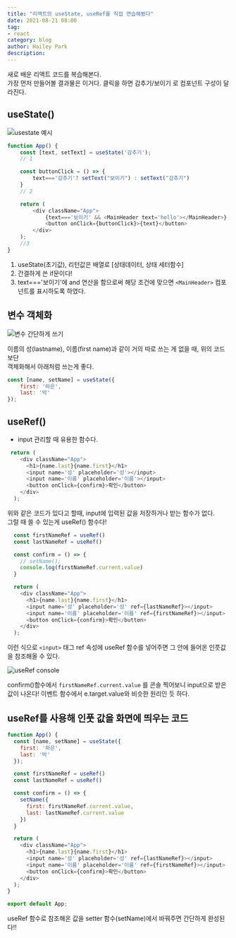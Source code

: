 ```yaml
---
title: "리액트의 useState, useRef를 직접 연습해봤다"
date: 2021-08-21 08:00
tag:
- react
category: blog
author: Hailey Park
description: 
---
```


새로 배운 리액트 코드를 복습해본다.  
가장 먼저 만들어볼 결과물은 이거다. 클릭을 하면 감추기/보이기 로 컴포넌트 구성이 달라진다.

## useState()

![usestate 예시](/images/blog/210821/usestate.gif)

```javascript
function App() {
    const [text, setText] = useState('감추기');
    // 1

    const buttonClick = () => {
        text==='감추기'? setText("보이기") : setText("감추기")
    }
    // 2

    return (
        <div className="App">
            {text==='보이기' && <MainHeader text='hello'></MainHeader>}  
            <button onClick={buttonClick}>{text}</button>    
        </div>
    );
    //3
}
```

1. useState(초기값), 리턴값은 배열로 [상태데이터, 상태 세터함수]
2. 간결하게 쓴 if문이다!
3. text==='보이기'에 and 연산을 함으로써 해당 조건에 맞으면 ```<MainHeader>``` 컴포넌트를 표시하도록 하였다.

## 변수 객체화

![변수 간단하게 쓰기](/images/blog/210821/rct1.png)

이름의 성(lastname), 이름(first name)과 같이 거의 따로 쓰는 게 없을 때, 위의 코드보단  
객체화해서 아래처럼 쓰는게 좋다.

```javascript
const [name, setName] = useState({
    first: '하은',
    last: '박'
});
```

## useRef()

- input 관리할 때 유용한 함수다.

```javascript
 return (
    <div className="App">
      <h1>{name.last}{name.first}</h1>
      <input name='성' placeholder='성'></input>
      <input name='이름' placeholder='이름'></input>
      <button onClick={confirm}>확인</button>
    </div>
  );
```

위와 같은 코드가 있다고 할때, input에 입력된 값을 저장하거나 받는 함수가 없다.  
그럴 때 쓸 수 있는게 useRef() 함수다!

```javascript
  const firstNameRef = useRef()
  const lastNameRef = useRef()

  const confirm = () => {
    // setName();
    console.log(firstNameRef.current.value)
  }

  return (
    <div className="App">
      <h1>{name.last}{name.first}</h1>
      <input name='성' placeholder='성' ref={lastNameRef}></input>
      <input name='이름' placeholder='이름' ref={firstNameRef}></input>
      <button onClick={confirm}>확인</button>
    </div>
  );
```

이런 식으로 ```<input>``` 태그 ref 속성에 useRef 함수를 넣어주면 그 안에 들어온 인풋값을 참조해올 수 있다.  

![useRef console](/images/blog/210821/rct2.png)

confirm()함수에서 ```firstNameRef.current.value``` 를 콘솔 찍어보니 input으로 받은 값이 나온다!
이벤트 함수에서 e.target.value와 비슷한 원리인 듯 하다.

## useRef를 사용해 인풋 값을 화면에 띄우는 코드

```javascript
function App() {
  const [name, setName] = useState({
    first: '하은',
    last: '박'
  });

  const firstNameRef = useRef()
  const lastNameRef = useRef()

  const confirm = () => {
    setName({
      first: firstNameRef.current.value,
      last: lastNameRef.current.value
    })
  }

  return (
    <div className="App">
      <h1>{name.last}{name.first}</h1>
      <input name='성' placeholder='성' ref={lastNameRef}></input>
      <input name='이름' placeholder='이름' ref={firstNameRef}></input>
      <button onClick={confirm}>확인</button>
    </div>
  );
}

export default App;
```

useRef 함수로 참조해온 값을 setter 함수(setName)에서 바꿔주면 간단하게 완성된다!!
